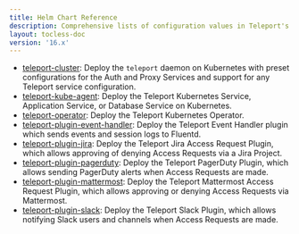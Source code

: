```yaml
---
title: Helm Chart Reference
description: Comprehensive lists of configuration values in Teleport's Helm charts
layout: tocless-doc
version: '16.x'
---
```


- [teleport-cluster](/ver/16.x/reference/helm-reference/teleport-cluster): Deploy the
  `teleport` daemon on Kubernetes with preset configurations for the Auth and
  Proxy Services and support for any Teleport service configuration.
- [teleport-kube-agent](/ver/16.x/reference/helm-reference/teleport-kube-agent): Deploy the
  Teleport Kubernetes Service, Application Service, or Database Service on
  Kubernetes.
- [teleport-operator](/ver/16.x/reference/helm-reference/teleport-operator): Deploy the
  Teleport Kubernetes Operator.
- [teleport-plugin-event-handler](/ver/16.x/reference/helm-reference/teleport-plugin-event-handler):
  Deploy the Teleport Event Handler plugin which sends events and session logs
  to Fluentd.
- [teleport-plugin-jira](/ver/16.x/reference/helm-reference/teleport-plugin-jira): Deploy
  the Teleport Jira Access Request Plugin, which allows approving of denying
  Access Requests via a Jira Project.
- [teleport-plugin-pagerduty](/ver/16.x/reference/helm-reference/teleport-plugin-pagerduty):
  Deploy the Teleport PagerDuty Plugin, which allows sending PagerDuty alerts
  when Access Requests are made.
- [teleport-plugin-mattermost](/ver/16.x/reference/helm-reference/teleport-plugin-mattermost):
  Deploy the Teleport Mattermost Access Request Plugin, which allows approving
  or denying Access Requests via Mattermost.
- [teleport-plugin-slack](/ver/16.x/reference/helm-reference/teleport-plugin-slack): Deploy
  the Teleport Slack Plugin, which allows notifying Slack users and channels
  when Access Requests are made.
